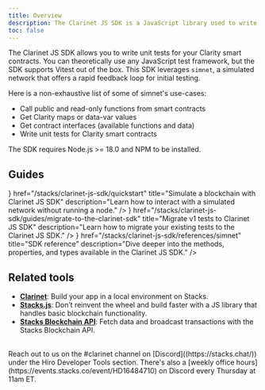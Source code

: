 ```yaml
---
title: Overview
description: The Clarinet JS SDK is a JavaScript library used to write unit tests for Clarity smart contracts.
toc: false
---
```



The Clarinet JS SDK allows you to write unit tests for your Clarity smart contracts. You can theoretically use any JavaScript test framework, but the SDK supports Vitest out of the box. This SDK leverages `simnet`, a simulated network that offers a rapid feedback loop for initial testing.

Here is a non-exhaustive list of some of simnet's use-cases:

- Call public and read-only functions from smart contracts
- Get Clarity maps or data-var values
- Get contract interfaces (available functions and data)
- Write unit tests for Clarity smart contracts

<Callout title="Requirements" type="warn">
  The SDK requires Node.js >= 18.0 and NPM to be installed.
</Callout>

## Guides

<Cards>
  <Card
    icon={<Terminal className='transition-colors duration-500 ease-in-out group-hover:text-primary' />}
    href="/stacks/clarinet-js-sdk/quickstart"
    title="Simulate a blockchain with Clarinet JS SDK"
    description="Learn how to interact with a simulated network without running a node."
  />
  <Card
    icon={<Code className='transition-colors duration-500 ease-in-out group-hover:text-primary' />}
    href="/stacks/clarinet-js-sdk/guides/migrate-to-the-clarinet-sdk"
    title="Migrate v1 tests to Clarinet JS SDK"
    description="Learn how to migrate your existing tests to the Clarinet JS SDK."
  />
  <Card
    icon={<Terminal className='transition-colors duration-500 ease-in-out group-hover:text-primary' />}
    href="/stacks/clarinet-js-sdk/references/simnet"
    title="SDK reference"
    description="Dive deeper into the methods, properties, and types available in the Clarinet JS SDK."  />
</Cards>

## Related tools

- **[Clarinet](/stacks/clarinet)**: Build your app in a local environment on Stacks.
- **[Stacks.js](/stacks/stacks.js)**: Don’t reinvent the wheel and build faster with a JS library that handles basic blockchain functionality.
- **[Stacks Blockchain API](/stacks/api)**: Fetch data and broadcast transactions with the Stacks Blockchain API.

<br />

<Callout title="Need help building with Clarinet JS SDK?" type="help">
Reach out to us on the <span className="font-bold">#clarinet</span> channel on [Discord]((https://stacks.chat/)) under the Hiro Developer Tools section. There's also a [weekly office hours](https://events.stacks.co/event/HD16484710) on Discord every Thursday at 11am ET.
</Callout>